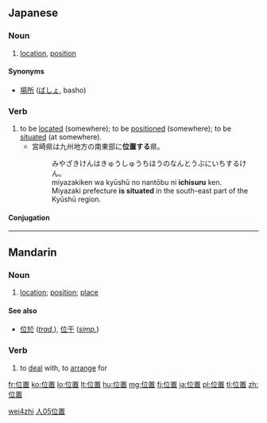 ==Japanese==
{{ja-kanjitab|位|置}}

===Noun===
{{ja-noun|k|hira=いち|rom=ichi}}

# [[location]], [[position]]

====Synonyms====
* [[場所]] ([[ばしょ]], basho)

===Verb===
{{ja-verb-suru|k|hira=いち|rom=ichi}}
# to be [[located]] (somewhere); to be [[positioned]] (somewhere); to be [[situated]] (at somewhere).
#* 宮崎県は九州地方の南東部に'''位置する'''県。
#*: みやざきけんはきゅうしゅうちほうのなんとうぶにいちするけん。
#*: miyazakiken wa kyūshū no nantōbu ni '''ichisuru''' ken.
#*: Miyazaki prefecture '''is situated''' in the south-east part of the Kyūshū region.

====Conjugation====
{{ja-suru|位置|いち|ichi}}

----

==Mandarin==
{{zh-hanzi|[[位]][[置]]}}

===Noun===
{{cmn-noun|ts|pin=wèizhi|pint=wei4zhi|rs=人05}}

# [[location]]; [[position]]; [[place]]

====See also====
* [[位於]] (''[[Traditional Chinese|trad.]]''), [[位于]] (''[[Simplified Chinese|simp.]]'')

===Verb===
{{cmn-verb|ts|pin=wèizhì|pint=wei4zhi4|rs=人05}}
# to [[deal]] with, to [[arrange]] for

[[Category:cmn:Elementary Mandarin in simplified script|wei4zhi]]
[[Category:cmn:Elementary Mandarin in traditional script|人05位置]]

[[fr:位置]]
[[ko:位置]]
[[lo:位置]]
[[lt:位置]]
[[hu:位置]]
[[mg:位置]]
[[fj:位置]]
[[ja:位置]]
[[pl:位置]]
[[tl:位置]]
[[zh:位置]]